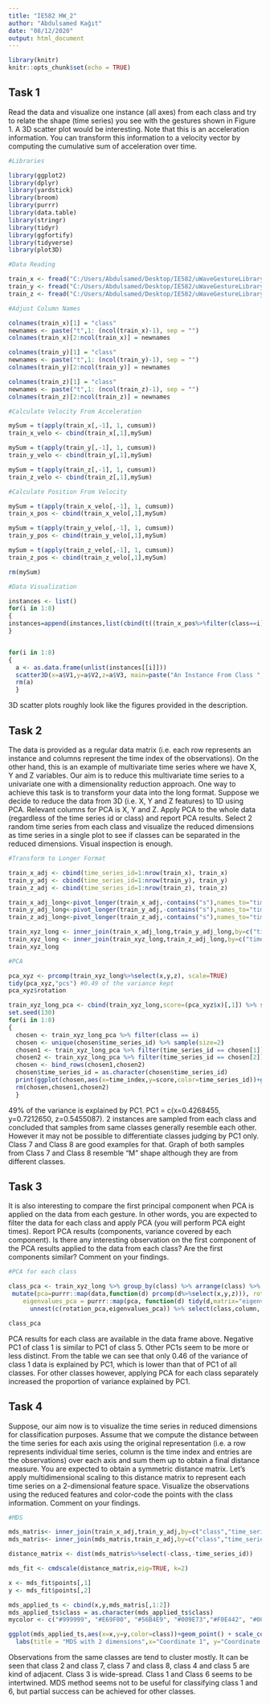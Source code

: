 ```yaml
---
title: "IE582 HW_2"
author: "Abdulsamed Kağıt"
date: "08/12/2020"
output: html_document
---
```


```r
library(knitr)
knitr::opts_chunk$set(echo = TRUE)
```

## Task 1 

Read the data and visualize one instance (all axes) from each class and try to relate the shape (time series) you see with the gestures shown in Figure 1. 
A 3D scatter plot would be interesting. Note that this is an acceleration information. You can transform this information to a velocity vector by computing the cumulative sum of acceleration over time.

```r
#Libraries

library(ggplot2)
library(dplyr)
library(yardstick)
library(broom)
library(purrr)
library(data.table)
library(stringr)
library(tidyr)
library(ggfortify)
library(tidyverse)
library(plot3D)

#Data Reading

train_x <- fread("C:/Users/Abdulsamed/Desktop/IE582/uWaveGestureLibrary_X_TRAIN")
train_y <- fread("C:/Users/Abdulsamed/Desktop/IE582/uWaveGestureLibrary_Y_TRAIN")
train_z <- fread("C:/Users/Abdulsamed/Desktop/IE582/uWaveGestureLibrary_Z_TRAIN")

#Adjust Column Names

colnames(train_x)[1] = "class"
newnames <- paste("t",1: (ncol(train_x)-1), sep = "")
colnames(train_x)[2:ncol(train_x)] = newnames

colnames(train_y)[1] = "class"
newnames <- paste("t",1: (ncol(train_y)-1), sep = "")
colnames(train_y)[2:ncol(train_y)] = newnames

colnames(train_z)[1] = "class"
newnames <- paste("t",1: (ncol(train_z)-1), sep = "")
colnames(train_z)[2:ncol(train_z)] = newnames

#Calculate Velocity From Acceleration

mySum = t(apply(train_x[,-1], 1, cumsum))
train_x_velo <- cbind(train_x[,1],mySum)

mySum = t(apply(train_y[,-1], 1, cumsum))
train_y_velo <- cbind(train_y[,1],mySum)

mySum = t(apply(train_z[,-1], 1, cumsum))
train_z_velo <- cbind(train_z[,1],mySum)

#Calculate Position From Velocity

mySum = t(apply(train_x_velo[,-1], 1, cumsum))
train_x_pos <- cbind(train_x_velo[,1],mySum)

mySum = t(apply(train_y_velo[,-1], 1, cumsum))
train_y_pos <- cbind(train_y_velo[,1],mySum)

mySum = t(apply(train_z_velo[,-1], 1, cumsum))
train_z_pos <- cbind(train_z_velo[,1],mySum)

rm(mySum)

#Data Visualization

instances <- list()
for(i in 1:8)
{
instances=append(instances,list(cbind(t((train_x_pos%>%filter(class==i))[1,-1]),t((train_y_pos%>%filter(class==i))[1,-1]),t((train_z_pos%>%filter(class==i))[1,-1]))))
}


for(i in 1:8)
{
  a <- as.data.frame(unlist(instances[[i]]))
  scatter3D(x=a$V1,y=a$V2,z=a$V3, main=paste("An Instance From Class ", i))
  rm(a)
  }

```

3D scatter plots roughly look like the figures provided in the description.


## Task 2

The data is provided as a regular data matrix (i.e. each row represents an instance and columns represent the time index of the observations). On the other 
hand, this is an example of multivariate time series where we have X, Y and Z variables. Our aim is to reduce this multivariate time series to a univariate 
one with a dimensionality reduction approach. One way to achieve this task is to transform your data into the long format. Suppose we decide to reduce the 
data from 3D (i.e. X, Y and Z features) to 1D using PCA. Relevant columns for PCA is X, Y and Z. Apply PCA to the whole data (regardless of the time series 
id or class) and report PCA results. Select 2 random time series from each class and visualize the reduced dimensions as time series in a single plot to see 
if classes can be separated in the reduced dimensions. Visual inspection is enough.

```r
#Transform to Longer Format

train_x_adj <- cbind(time_series_id=1:nrow(train_x), train_x)
train_y_adj <- cbind(time_series_id=1:nrow(train_y), train_y)
train_z_adj <- cbind(time_series_id=1:nrow(train_z), train_z)

train_x_adj_long<-pivot_longer(train_x_adj,-contains("s"),names_to="time_index",values_to="x",names_prefix ="t",names_transform=list("time_index"=as.integer)) 
train_y_adj_long<-pivot_longer(train_y_adj,-contains("s"),names_to="time_index",values_to="y",names_prefix ="t",names_transform=list("time_index"=as.integer))
train_z_adj_long<-pivot_longer(train_z_adj,-contains("s"),names_to="time_index",values_to="z",names_prefix ="t",names_transform=list("time_index"=as.integer))

train_xyz_long <- inner_join(train_x_adj_long,train_y_adj_long,by=c("time_series_id","class","time_index"))
train_xyz_long <- inner_join(train_xyz_long,train_z_adj_long,by=c("time_series_id","class","time_index"))
train_xyz_long
```


```r
#PCA

pca_xyz <- prcomp(train_xyz_long%>%select(x,y,z), scale=TRUE)
tidy(pca_xyz,"pcs") #0.49 of the variance kept
pca_xyz$rotation

train_xyz_long_pca <- cbind(train_xyz_long,score=(pca_xyz$x)[,1]) %>% select(-x,-y,-z)
set.seed(130)
for(i in 1:8)
{
  chosen <- train_xyz_long_pca %>% filter(class == i)
  chosen <- unique(chosen$time_series_id) %>% sample(size=2)
  chosen1 <- train_xyz_long_pca %>% filter(time_series_id == chosen[1])
  chosen2 <- train_xyz_long_pca %>% filter(time_series_id == chosen[2])
  chosen <- bind_rows(chosen1,chosen2)
  chosen$time_series_id = as.character(chosen$time_series_id)
  print(ggplot(chosen,aes(x=time_index,y=score,color=time_series_id))+geom_line()+labs(title=paste("2 Randomly Picked Sample From Class ",i),x="Time Index",y="PCA Score"))
  rm(chosen,chosen1,chosen2)
  }

```

49% of the variance is explained by PC1. PC1 = c(x=0.4268455, y=0.7212650, z=0.5455087). 2 instances are sampled from each class and concluded that samples from same classes generally resemble each other. However it may not be possible to differentiate classes judging by PC1 only. Class 7 and Class 8 are good 
examples for that. Graph of both samples from Class 7 and Class 8 resemble "M" shape although they are from different classes.

## Task 3

It is also interesting to compare the first principal component when PCA is applied on the data from each gesture. In other words, you are expected to
filter the data for each class and apply PCA (you will perform PCA eight times). Report PCA results (components, variance covered by each component). Is 
there any  interesting observation on the first component of the PCA results applied to the data from each class? Are the first components similar? Comment 
on your findings.


```r
#PCA for each class

class_pca <- train_xyz_long %>% group_by(class) %>% arrange(class) %>% nest() %>% 
 mutate(pca=purrr::map(data,function(d) prcomp(d%>%select(x,y,z))), rotation_pca= purrr::map(pca,function(d) tidy(d,matrix="rotation")%>%filter(PC==1)), 
    eigenvalues_pca = purrr::map(pca, function(d) tidy(d,matrix="eigenvalues")%>%filter(PC==1) %>% select(-PC))) %>% 
      unnest(c(rotation_pca,eigenvalues_pca)) %>% select(class,column, value, cumulative,PC) %>% pivot_wider(names_from = column, values_from=value)

class_pca
```

PCA results for each class are available in the data frame above. Negative PC1 of class 1 is similar to PC1 of class 5. Other PC1s seem to be more or less
distinct. From the table we can see that only 0.46 of the variance of class 1 data is explained by PC1, which is lower than that of PC1 of all classes. For other classes however, applying PCA for each class separately increased the proportion of variance explained by PC1.

## Task 4

Suppose, our aim now is to visualize the time series in reduced dimensions for classification purposes. Assume that we compute the distance between 
the time series for each axis using the original representation (i.e. a row represents individual time series, column is the time index and entries 
are the observations) over each axis and sum them up to obtain a final distance measure. You are expected to obtain a symmetric distance matrix. 
Let’s apply multidimensional scaling to this distance matrix to represent each time series on a 2-dimensional feature space. Visualize the observations
using the reduced features and color-code the points with the class information. Comment on your findings.


```r
#MDS

mds_matris<- inner_join(train_x_adj,train_y_adj,by=c("class","time_series_id"),suffix=c("_x","_y"))
mds_matris<- inner_join(mds_matris,train_z_adj,by=c("class","time_series_id"))

distance_matrix <- dist(mds_matris%>%select(-class,-time_series_id))

mds_fit <- cmdscale(distance_matrix,eig=TRUE, k=2)

x <- mds_fit$points[,1]
y <- mds_fit$points[,2]

mds_applied_ts <- cbind(x,y,mds_matris[,1:2])
mds_applied_ts$class = as.character(mds_applied_ts$class)
mycolor <- c("#999999", "#E69F00", "#56B4E9", "#009E73","#F0E442", "#0072B2", "#D55E00", "#CC79A7")

ggplot(mds_applied_ts,aes(x=x,y=y,color=class))+geom_point() + scale_color_manual(values=mycolor) + 
  labs(title = "MDS with 2 dimensions",x="Coordinate 1", y="Coordinate 2")
```

Observations from the same classes are tend to cluster mostly. It can be seen that class 2 and class 7, class 7 and class 8, class 4 and class 5 are kind of adjacent. Class 3 is wide-spread. Class 1 and Class 6 seems to be intertwined. MDS method seems not to be useful for classifying class 1 and 6, but partial success can be achieved for other classes.

